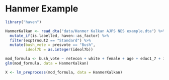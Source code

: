 # Hanmer Example

```r
library("haven")
```
```r
HanmerKalkan <- read_dta("data/Hanmer Kalkan AJPS NES example.dta") %>%
  mutate_if(is.labelled, haven::as_factor) %>%
  filter(exptrnout2 == "Standard") %>%
  mutate(bush_vote = presvote == "Bush",
         ideol7b = as.integer(ideol7b))
```

```r
mod_formula <- bush_vote ~ retecon + white + female + age + educ1_7 + income + partyid + bushiraq
glm(mod_formula, data = HanmerKalkan)
```

```r
X <- lm_preprocess(mod_formula, data = HanmerKalkan)
```

